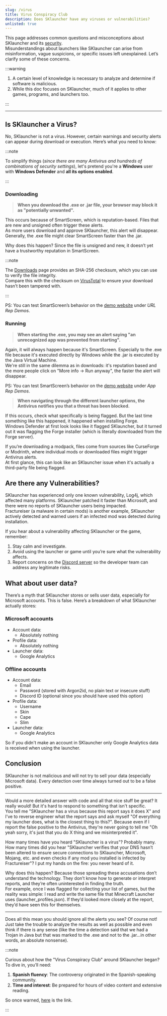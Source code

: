 ```yaml
---
slug: /virus
title: Virus Conspiracy Club
description: Does SKlauncher have any viruses or vulnerabilities?
unlisted: true
---
```


This page addresses common questions and misconceptions about SKlauncher and its [security](https://skmedix.pl/security).\
Misunderstandings about launchers like SKlauncher can arise from misinformation, vague suspicions, or specific issues left unexplained. Let’s clarify some of these concerns.

:::warning

1. A certain level of knowledge is necessary to analyze and determine if software is malicious.
2. While this doc focuses on SKlauncher, much of it applies to other games, programs, and launchers too.

:::

***

## Is SKlauncher a Virus?
No, SKlauncher is not a virus. However, certain warnings and security alerts can appear during download or execution. Here’s what you need to know:

:::note

To simplify things (*since there are many Antivirus and hundreds of combinations of security settings*), let's pretend you're a **Windows** user with **Windows Defender** and **all its options enabled**.

:::

### Downloading
> **When you download the .exe or .jar file, your browser may block it as "potentially unwanted".**

This occurs because of SmartScreen, which is reputation-based. Files that are new and unsigned often trigger these alerts.\
As more users download and approve SKlauncher, this alert will disappear. Generally, the .exe file might clear SmartScreen faster than the .jar.

Why does this happen? Since the file is unsigned and new, it doesn’t yet have a trustworthy reputation in SmartScreen.

:::note

The [Downloads](https://skmedix.pl/downloads) page provides an SHA-256 checksum, which you can use to verify the file integrity.\
Compare this with the checksum on [VirusTotal](https://www.virustotal.com/) to ensure your download hasn’t been tampered with.

:::

PS: You can test SmartScreen’s behavior on the [demo website](https://demo.smartscreen.msft.net/) under *URL Rep Demos*.

### Running
> **When starting the .exe, you may see an alert saying "an unrecognized app was prevented from starting".**

Again, it will always happen because it's SmartScreen. Especially to the .exe file because it's executed directly by Windows while the .jar is executed by the Java Virtual Machine.\
We're still in the same dilemma as in downloads: it's reputation based and the more people click on "More info -> Run anyway", the faster the alert will disappear.

PS: You can test SmartScreen’s behavior on the [demo website](https://demo.smartscreen.msft.net/) under *App Rep Demos*.

> **When navigating through the different launcher options, the Antivirus notifies you that a threat has been blocked.**

If this occurs, check what specifically is being flagged. But the last time something like this happened, it happened when installing Forge.\
Windows Defender at first look looks like it flagged SKlauncher, but it turned out it was flagging the Forge installer (which is literally downloaded from the Forge server).

If you’re downloading a modpack, files come from sources like CurseForge or Modrinth, where individual mods or downloaded files might trigger Antivirus alerts.\
At first glance, this can look like an SKlauncher issue when it's actually a third-party file being flagged.

## Are there any Vulnerabilities?
SKlauncher has experienced only one known vulnerability, Log4j, which affected many platforms. SKlauncher patched it faster than Microsoft, and there were no reports of SKlauncher users being impacted.\
Fractureiser (a malware in certain mods) is another example, SKlauncher actively detected and warned users if an infected mod was detected during installation.

If you hear about a vulnerability affecting SKlauncher or the game, remember:
1. Stay calm and investigate.
2. Avoid using the launcher or game until you’re sure what the vulnerability affects.
3. Report concerns on the [Discord server](https://skmedix.pl/discord) so the developer team can address any legitimate risks.

## What about user data?
There’s a myth that SKlauncher stores or sells user data, especially for Microsoft accounts. This is false. Here’s a breakdown of what SKlauncher actually stores:

### Microsoft accounts
- Account data:
    - Absolutely nothing
- Profile data:
    - Absolutely nothing
- Launcher data:
    - Google Analytics

### Offline accounts
- Account data:
    - Email
    - Password (stored with Argon2id, no plain text or insecure stuff)
    - Discord ID (optional since you should have used this option)
- Profile data:
    - Username
    - Skin
    - Cape
    - Slim
- Launcher data:
    - Google Analytics

So if you didn't make an account in SKlauncher only Google Analytics data is received when using the launcher.

## Conclusion
SKlauncher is not malicious and will not try to sell your data (especially Microsoft data). Every detection over time always turned out to be a false positive.

***

Would a more detailed answer with code and all that nice stuff be great? It really would! But it's hard to respond to something that isn't specific.\
You tell me "SKlauncher has a virus because this report says it does X" and I've to reverse engineer what the report says and ask myself "Of everything my launcher does, what is the closest thing to this?". Because even if I report the false positive to the Antivirus, they're never going to tell me "Oh yeah sorry, it's just that you do X thing and we misinterpreted it".

How many times have you heard "SKlauncher is a virus"? Probably many.\
How many times did you hear "SKlauncher verifies that your DNS hasn’t been altered to ensure secure connections to SKlauncher, Microsoft, Mojang, etc. and even checks if any mod you installed is infected by Fractureiser"? I put my hands on the fire: you never heard of it.

Why does this happen? Because those spreading these accusations don’t understand the technology. They don’t know how to generate or interpret reports, and they’re often uninterested in finding the truth.\
For example, once I was flagged for collecting your list of games, but the reality was simple: I read and write the same file that Minecraft Launcher uses (launcher_profiles.json). If they’d looked more closely at the report, they’d have seen this for themselves.

***

Does all this mean you should ignore all the alerts you see? Of course not!\
Just take the trouble to analyze the results as well as possible and even think if there is any sense (like the time a detection said that we had a Trojan in Java but that was marked to the .exe and not to the .jar...in other words, an absolute nonsense).

:::note

Curious about how the "Virus Conspiracy Club" around SKlauncher began? To dive in, you’ll need:
1. **Spanish fluency**: The controversy originated in the Spanish-speaking community.
2. **Time and interest**: Be prepared for hours of video content and extensive reading.

So once warned, [here](https://github.com/SoyRA/Migueleada) is the link.

:::
